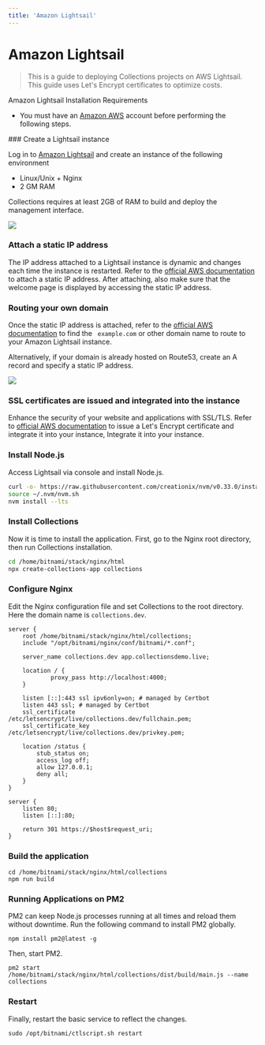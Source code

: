 ```yaml
---
title: 'Amazon Lightsail'
---
```



# Amazon Lightsail

> This is a guide to deploying Collections projects on AWS Lightsail. This guide uses Let's Encrypt certificates to optimize costs.

Amazon Lightsail Installation Requirements

- You must have an [Amazon AWS](https://aws.amazon.com/free) account before performing the following steps.

<Steps>
### Create a Lightsail instance

Log in to [Amazon Lightsail](https://lightsail.aws.amazon.com/ls/?pg=ln&cp=bn) and create an instance of the following environment

- Linux/Unix + Nginx
- 2 GM RAM

<Callout type="warning">
  Collections requires at least 2GB of RAM to build and deploy the management interface.
</Callout>

<p class="nx-mt-6 nx-leading-7 first:nx-mt-0">
  <img
    src="https://cdn.collections.dev/docs/region.png"
    style={{ boxShadow: '0 0 6px #17294033', borderRadius: '4px' }}
  />
</p>

### Attach a static IP address

The IP address attached to a Lightsail instance is dynamic and changes each time the instance is restarted. Refer to the [official AWS documentation](https://lightsail.aws.amazon.com/ls/docs/ja_jp/articles/lightsail-create-static-ip) to attach a static IP address.
After attaching, also make sure that the welcome page is displayed by accessing the static IP address.

### Routing your own domain

Once the static IP address is attached, refer to the [official AWS documentation](https://lightsail.aws.amazon.com/ls/docs/ja_jp/articles/lightsail-how-to-create-dns-entry) to find the ` example.com` or other domain name to route to your Amazon Lightsail instance.

Alternatively, if your domain is already hosted on Route53, create an A record and specify a static IP address.

<p class="nx-mt-6 nx-leading-7 first:nx-mt-0">
  <img
    src="https://cdn.collections.dev/docs/route53.png"
    style={{ boxShadow: '0 0 6px #17294033', borderRadius: '4px' }}
  />
</p>

### SSL certificates are issued and integrated into the instance

Enhance the security of your website and applications with SSL/TLS. Refer to [official AWS documentation](https://lightsail.aws.amazon.com/ls/docs/ja_jp/articles/lightsail-how-to-create-dns-entry) to issue a Let's Encrypt certificate and integrate it into your instance, Integrate it into your instance.

### Install Node.js

Access Lightsail via console and install Node.js.

```bash
curl -o- https://raw.githubusercontent.com/creationix/nvm/v0.33.0/install.sh | bash
source ~/.nvm/nvm.sh
nvm install --lts
```

### Install Collections

Now it is time to install the application. First, go to the Nginx root directory, then run Collections installation.

```bash
cd /home/bitnami/stack/nginx/html
npx create-collections-app collections
```

### Configure Nginx

Edit the Nginx configuration file and set Collections to the root directory. Here the domain name is `collections.dev`.

```
server {
    root /home/bitnami/stack/nginx/html/collections;
    include "/opt/bitnami/nginx/conf/bitnami/*.conf";

    server_name collections.dev app.collectionsdemo.live;

    location / {
            proxy_pass http://localhost:4000;
    }

    listen [::]:443 ssl ipv6only=on; # managed by Certbot
    listen 443 ssl; # managed by Certbot
    ssl_certificate /etc/letsencrypt/live/collections.dev/fullchain.pem;
    ssl_certificate_key /etc/letsencrypt/live/collections.dev/privkey.pem;

    location /status {
        stub_status on;
        access_log off;
        allow 127.0.0.1;
        deny all;
    }
}

server {
    listen 80;
    listen [::]:80;

    return 301 https://$host$request_uri;
}
```

### Build the application

```
cd /home/bitnami/stack/nginx/html/collections
npm run build
```

### Running Applications on PM2

PM2 can keep Node.js processes running at all times and reload them without downtime.
Run the following command to install PM2 globally.

```
npm install pm2@latest -g
```

Then, start PM2.

```
pm2 start /home/bitnami/stack/nginx/html/collections/dist/build/main.js --name collections
```

### Restart

Finally, restart the basic service to reflect the changes.

```
sudo /opt/bitnami/ctlscript.sh restart
```

</Steps>
